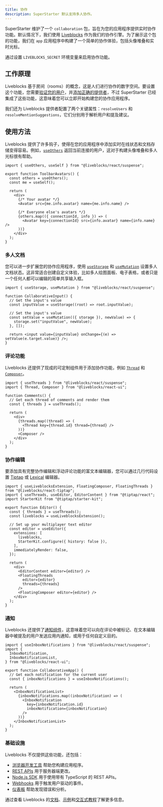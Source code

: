 ```yaml
---
title: 协作
description: SuperStarter 默认支持多人协作。
---
```


SuperStarter 维护了一个 `collaboration` 包，旨在为您的应用程序提供实时协作功能。默认情况下，我们使用 [Liveblocks](https://liveblocks.io) 作为我们的协作引擎。为了展示这个包的功能，我们在 `app` 应用程序中构建了一个简单的协作体验，包括头像堆叠和实时光标。

<Tip>通过设置 `LIVEBLOCKS_SECRET` 环境变量来启用协作功能。</Tip>

## 工作原理

Liveblocks 基于房间（rooms）的概念，这是人们进行协作的数字空间。要设置这个功能，您需要[验证您的用户](https://liveblocks.io/docs/authentication/access-token/nextjs)，并[添加正确的提供者](https://liveblocks.io/docs/get-started/nextjs)，不过 SuperStarter 已经集成了这些功能，这意味着您可以立即开始构建您的协作应用程序。

我们还为 Liveblocks 提供者配置了两个关键属性：`resolveUsers` 和 `resolveMentionSuggestions`，它们分别用于解析用户和提及建议。

## 使用方法

Liveblocks 提供了许多钩子，使得在您的应用程序中添加实时在线状态和文档存储变得容易。例如，[`useOthers`]() 返回当前连接的用户，这对于构建头像堆叠和多人光标很有帮助。

```tsx toolbar-avatars.tsx
import { useOthers, useSelf } from "@liveblocks/react/suspense";

export function ToolbarAvatars() {
  const others = useOthers();
  const me = useSelf();

  return (
    <div>
      {/* Your avatar */}
      <Avatar src={me.info.avatar} name={me.info.name} />

      {/* Everyone else's avatars */}
      {others.map(({ connectionId, info }) => (
        <Avatar key={connectionId} src={info.avatar} name={info.name} />
      ))}
    </div>
  );
}
```

### 多人文档

您可以进一步扩展您的协作应用程序，使用 [`useStorage`](https://liveblocks.io/docs/api-reference/liveblocks-react#useStorage) 和 [`useMutation`](https://liveblocks.io/docs/api-reference/liveblocks-react#useMutation) 设置多人文档状态。这非常适合创建自定义体验，比如多人绘图面板、电子表格，或者只是一个任何人都可以编辑的简单共享输入框。

```tsx collaborative-input.tsx
import { useStorage, useMutation } from "@liveblocks/react/suspense";

function CollaborativeInput() {
  // Get the input's value
  const inputValue = useStorage((root) => root.inputValue);
  
  // Set the input's value
  const setValue = useMutation(({ storage }), newValue) => {
    storage.set("inputValue", newValue);
  }, []);
  
  return <input value={inputValue} onChange={(e) => setValue(e.target.value)} />;
}
```

### 评论功能

Liveblocks 还提供了现成的可定制组件用于添加协作功能，例如 [`Thread`](https://liveblocks.io/docs/api-reference/liveblocks-react-ui#Thread) 和 [`Composer`](https://liveblocks.io/docs/api-reference/liveblocks-react-ui#Composer)。

```tsx comments.tsx
import { useThreads } from "@liveblocks/react/suspense";
import { Thread, Composer } from "@liveblocks/react-ui";

function Comments() {
  // Get each thread of comments and render them
  const { threads } = useThreads();

  return (
    <div>
      {threads.map((thread) => (
        <Thread key={thread.id} thread={thread} />
      ))}
      <Composer />
    </div>
  );
}
```

### 协作编辑

要添加具有完整协作编辑和浮动评论功能的富文本编辑器，您可以通过几行代码设置 [Tiptap](https://liveblocks.io/docs/get-started/nextjs-tiptap) 或 [Lexical](https://liveblocks.io/docs/get-started/nextjs-lexical) 编辑器。

```tsx collaborative-editor.tsx
import { useLiveblocksExtension, FloatingComposer, FloatingThreads } from "@liveblocks/react-tiptap";
import { useThreads, useEditor, EditorContent } from "@tiptap/react";
import StarterKit from "@tiptap/starter-kit";

export function Editor() {
  const { threads } = useThreads();
  const liveblocks = useLiveblocksExtension();

  // Set up your multiplayer text editor
  const editor = useEditor({
    extensions: [
      liveblocks,
      StarterKit.configure({ history: false }),
    ],
    immediatelyRender: false,
  });

  return (
    <div>
      <EditorContent editor={editor} />
      <FloatingThreads
        editor={editor}
        threads={threads}
      />
      <FloatingComposer editor={editor} />
    </div>
  );
}
```

### 通知

Liveblocks 还提供了[通知组件](https://liveblocks.io/docs/api-reference/liveblocks-react-ui#InboxNotificationList)，这意味着您可以向在评论中被标记、在文本编辑器中被提及的用户发送应用内通知，或用于任何自定义目的。

```tsx notifications.tsx
import { useInboxNotifications } from "@liveblocks/react/suspense";
import {
  InboxNotification,
  InboxNotificationList,
} from "@liveblocks/react-ui";

export function CollaborativeApp() {
  // Get each notification for the current user
  const { inboxNotifications } = useInboxNotifications();

  return (
    <InboxNotificationList>
      {inboxNotifications.map((inboxNotification) => (
        <InboxNotification
          key={inboxNotification.id}
          inboxNotification={inboxNotification}
        />
      ))}
    </InboxNotificationList>
  );
}
```

### 基础设施

Liveblocks 不仅提供这些功能，还包括：
- [浏览器开发工具](https://liveblocks.io/devtools) 帮助您构建应用程序。
- [REST APIs](https://liveblocks.io/docs/api-reference/rest-api-endpoints) 用于服务器端更改。
- [Node.js SDK](https://liveblocks.io/docs/api-reference/liveblocks-node) 用于使用带有 TypeScript 的 REST APIs。
- [Webhooks](https://liveblocks.io/docs/platform/webhooks) 用于触发用户驱动的事件。
- [仪表板](https://liveblocks.io/docs/platform/projects) 帮助发现错误和分析。

通过查看 Liveblocks 的[文档](https://liveblocks.io/docs)、[示例](https://liveblocks.io/examples)和[交互式教程](https://liveblocks.io/docs/tutorial/react/getting-started/welcome)了解更多信息。